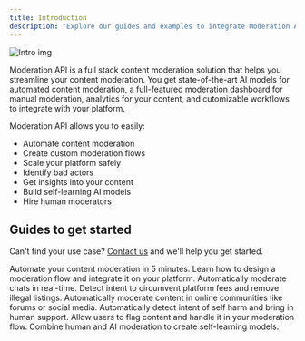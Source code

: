 ```yaml
---
title: Introduction
description: "Explore our guides and examples to integrate Moderation API."
---
```


<Frame>
  <img className="block " src="/images/intro.png" alt="Intro img" />
</Frame>

Moderation API is a full stack content moderation solution that helps you streamline your content moderation. You get state-of-the-art AI models for automated content moderation, a full-featured moderation dashboard for manual moderation, analytics for your content, and cutomizable workflows to integrate with your platform.

Moderation API allows you to easily:

- Automate content moderation
- Create custom moderation flows
- Scale your platform safely
- Identify bad actors
- Get insights into your content
- Build self-learning AI models
- Hire human moderators

## Guides to get started

Can't find your use case? [Contact us](https://moderationapi.com/sales) and we'll help you get started.

<CardGroup cols={2}>
  <Card title="Quickstart" icon="rocket" href="/get-started/quickstart">
    Automate your content moderation in 5 minutes.
  </Card>
  <Card title="Design a flow" icon="arrows-split-up-and-left">
    Learn how to design a moderation flow and integrate it on your platform.
  </Card>
  <Card title="Moderation for chats" icon="comments">
    Automatically moderate chats in real-time.
  </Card>
  <Card title="Moderation for marketplaces" icon="shop">
    Detect intent to circumvent platform fees and remove illegal listings.
  </Card>
    <Card title="Moderation for communities" icon="users"  >
    Automatically moderate content in online communities like forums or social media.
  </Card>
 
  <Card title="Identify self harm" icon="heart-crack">
    Automatically detect intent of self harm and bring in human support.
  </Card>
   <Card title="Handle user flagged content" icon="flag">
    Allow users to flag content and handle it in your moderation flow.
  </Card>
  <Card title="Self-learning AI models" icon="sparkles">
    Combine human and AI moderation to create self-learning models.
  </Card>

</CardGroup>

